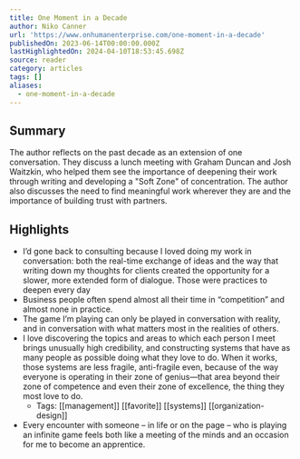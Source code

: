 ```yaml
---
title: One Moment in a Decade
author: Niko Canner
url: 'https://www.onhumanenterprise.com/one-moment-in-a-decade'
publishedOn: 2023-06-14T00:00:00.000Z
lastHighlightedOn: 2024-04-10T18:53:45.698Z
source: reader
category: articles
tags: []
aliases:
  - one-moment-in-a-decade
---
```

## Summary

The author reflects on the past decade as an extension of one conversation. They discuss a lunch meeting with Graham Duncan and Josh Waitzkin, who helped them see the importance of deepening their work through writing and developing a "Soft Zone" of concentration. The author also discusses the need to find meaningful work wherever they are and the importance of building trust with partners.

## Highlights
- I’d gone back to consulting because I loved doing my work in conversation: both the real-time exchange of ideas and the way that writing down my thoughts for clients created the opportunity for a slower, more extended form of dialogue. Those were practices to deepen every day
- Business people often spend almost all their time in “competition” and almost none in practice.
- The game I’m playing can only be played in conversation with reality, and in conversation with what matters most in the realities of others.
- I love discovering the topics and areas to which each person I meet brings unusually high credibility, and constructing systems that have as many people as possible doing what they love to do. When it works, those systems are less fragile, anti-fragile even, because of the way everyone is operating in their zone of genius—that area beyond their zone of competence and even their zone of excellence, the thing they most love to do.
    - Tags: [[management]] [[favorite]] [[systems]] [[organization-design]] 
- Every encounter with someone – in life or on the page – who is playing an infinite game feels both like a meeting of the minds and an occasion for me to become an apprentice.
